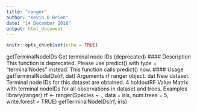 ---
title: "ranger"
author: "Kevin O Brien"
date: "14 December 2018"
output: html_document
---

```{r setup, include=FALSE}
knitr::opts_chunk$set(echo = TRUE)
```

getTerminalNodeIDs Get terminal node IDs (deprecated)
#### Description
This function is deprecated. Please use predict() with type = "terminalNodes" instead. This
function calls predict() now.
#### Usage
getTerminalNodeIDs(rf, dat)
Arguments
rf ranger object.
dat New dataset. Terminal node IDs for this dataset are obtained.
4 holdoutRF
Value
Matrix with terminal nodeIDs for all observations in dataset and trees.
Examples
library(ranger)
rf <- ranger(Species ~ ., data = iris, num.trees = 5, write.forest = TRUE)
getTerminalNodeIDs(rf, iris)